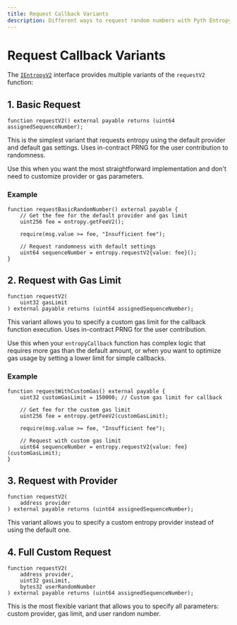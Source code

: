 ```yaml
---
title: Request Callback Variants
description: Different ways to request random numbers with Pyth Entropy
---
```


# Request Callback Variants

The [`IEntropyV2`](https://github.com/pyth-network/pyth-crosschain/blob/main/target_chains/ethereum/entropy_sdk/solidity/IEntropyV2.sol) interface provides multiple variants of the `requestV2` function:

## 1. Basic Request

```solidity
function requestV2() external payable returns (uint64 assignedSequenceNumber);
```

This is the simplest variant that requests entropy using the default provider and default gas settings. Uses in-contract PRNG for the user contribution to randomness.

Use this when you want the most straightforward implementation and don't need to customize provider or gas parameters.

### Example

```solidity
function requestBasicRandomNumber() external payable {
    // Get the fee for the default provider and gas limit
    uint256 fee = entropy.getFeeV2();

    require(msg.value >= fee, "Insufficient fee");

    // Request randomness with default settings
    uint64 sequenceNumber = entropy.requestV2{value: fee}();
}
```

## 2. Request with Gas Limit

```solidity
function requestV2(
    uint32 gasLimit
) external payable returns (uint64 assignedSequenceNumber);
```

This variant allows you to specify a custom gas limit for the callback function execution. Uses in-contract PRNG for the user contribution.

Use this when your `entropyCallback` function has complex logic that requires more gas than the default amount, or when you want to optimize gas usage by setting a lower limit for simple callbacks.

### Example

```solidity
function requestWithCustomGas() external payable {
    uint32 customGasLimit = 150000; // Custom gas limit for callback

    // Get fee for the custom gas limit
    uint256 fee = entropy.getFeeV2(customGasLimit);

    require(msg.value >= fee, "Insufficient fee");

    // Request with custom gas limit
    uint64 sequenceNumber = entropy.requestV2{value: fee}(customGasLimit);
}
```

## 3. Request with Provider

```solidity
function requestV2(
    address provider
) external payable returns (uint64 assignedSequenceNumber);
```

This variant allows you to specify a custom entropy provider instead of using the default one.

## 4. Full Custom Request

```solidity
function requestV2(
    address provider,
    uint32 gasLimit,
    bytes32 userRandomNumber
) external payable returns (uint64 assignedSequenceNumber);
```

This is the most flexible variant that allows you to specify all parameters: custom provider, gas limit, and user random number.
